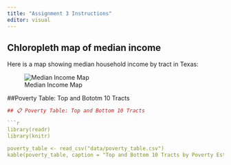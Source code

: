 ```yaml
---
title: "Assignment 3 Instructions"
editor: visual
---
```


## Chloropleth map of median income

Here is a map showing median household income by tract in Texas:

![Median Income Map](images/income_map.png)

##Poverty Table: Top and Bototm 10 Tracts
```r
## 📋 Poverty Table: Top and Bottom 10 Tracts

```r
library(readr)
library(knitr)

poverty_table <- read_csv("data/poverty_table.csv")
kable(poverty_table, caption = "Top and Bottom 10 Tracts by Poverty Estimate")

```
